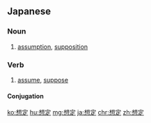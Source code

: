 ==Japanese==
{{ja-kanjitab|そう|てい|yomi=on}}

===Noun===
{{ja-noun|そうてい}}

# [[assumption]], [[supposition]]

===Verb===
{{ja-verb-suru|tr=trans|そうてい}}

# [[assume]], [[suppose]]
#: {{ja-usex|お客様のニーズを想定する|お きゃく さま の ニーズ を そうてい する|anticipate the client's needs}}

====Conjugation====
{{ja-suru|そうてい}}

[[ko:想定]]
[[hu:想定]]
[[mg:想定]]
[[ja:想定]]
[[chr:想定]]
[[zh:想定]]
